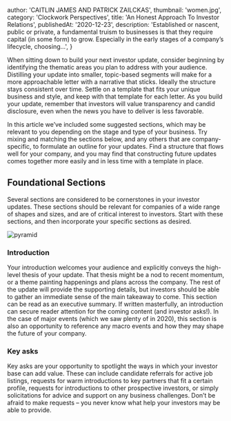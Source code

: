 
  author: 'CAITLIN JAMES AND PATRICK ZAILCKAS',
  thumbnail: 'women.jpg',
  category: 'Clockwork Perspectives',
  title: 'An Honest Approach To Investor Relations',
  publishedAt: '2020-12-23',
  description:
    'Established or nascent, public or private, a fundamental truism to businesses is that they require capital (in some form) to grow. Especially in the early stages of a company’s lifecycle, choosing...',
}

<p>
  When sitting down to build your next investor update, consider beginning by identifying the
  thematic areas you plan to address with your audience. Distilling your update into smaller,
  topic-based segments will make for a more approachable letter with a narrative that sticks.
  Ideally the structure stays consistent over time. Settle on a template that fits your unique
  business and style, and keep with that template for each letter. As you build your update,
  remember that investors will value transparency and candid disclosure, even when the news you have
  to deliver is less favorable.
</p>
<p>
  In this article we’ve included some suggested sections, which may be relevant to you depending on
  the stage and type of your business. Try mixing and matching the sections below, and any others
  that are company-specific, to formulate an outline for your updates. Find a structure that flows
  well for your company, and you may find that constructing future updates comes together more
  easily and in less time with a template in place.
</p>

<h2 className="text-2xl">Foundational Sections</h2>

<p className="italic">
  Several sections are considered to be cornerstones in your investor updates. These sections should
  be relevant for companies of a wide range of shapes and sizes, and are of critical interest to
  investors. Start with these sections, and then incorporate your specific sections as desired.
</p>

<Image src="/images/pyramid.jpg" alt="pyramid" layout="responsive" width={611} height={407} />

<h3>Introduction</h3>
<p>
  Your introduction welcomes your audience and explicitly conveys the high-level thesis of your
  update. That thesis might be a nod to recent momentum, or a theme painting happenings and plans
  across the company. The rest of the update will provide the supporting details, but investors
  should be able to gather an immediate sense of the main takeaway to come. This section can be read
  as an executive summary. If written masterfully, an introduction can secure reader attention for
  the coming content (and investor asks!). In the case of major events (which we saw plenty of in
  2020), this section is also an opportunity to reference any macro events and how they may shape
  the future of your company.
</p>
<h3>Key asks</h3>
<p>
  Key asks are your opportunity to spotlight the ways in which your investor base can add value.
  These can include candidate referrals for active job listings, requests for warm introductions to
  key partners that fit a certain profile, requests for introductions to other prospective
  investors, or simply solicitations for advice and support on any business challenges. Don’t be
  afraid to make requests – you never know what help your investors may be able to provide.
</p>

